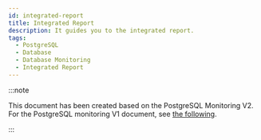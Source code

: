 ```yaml
---
id: integrated-report
title: Integrated Report
description: It guides you to the integrated report.
tags:
  - PostgreSQL
  - Database
  - Database Monitoring
  - Integrated Report
---
```


:::note

This document has been created based on the PostgreSQL Monitoring V2. For the PostgreSQL monitoring V1 document, see [the following](../postgresql-v1/integrated-report).

:::


<Integratedreport /> 
